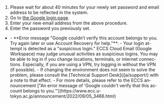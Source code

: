 
1. Please wait for about 40 minutes for your newly set password and email address to be reflected in the system.
2. Go to [the Google login page](https://mail.google.com/a/g.ecc.u-tokyo.ac.jp).
3. Enter your new email address from the above procedure.
4. Enter the password you previously set.

- <Help lang="en">
    - **Error message "Google couldn’t verify this account belongs to you. Try again later or use Account Recovery for help."**:
      - Your login attempt is detected as a "suspicious login." ECCS Cloud Email (Google Workspace) may judge unusual activities as suspicious logins. You may be able to log in if you change locations, terminals, or internet connections. Especially, if you are using a VPN, try logging in without the VPN (if possible).
      - If changing the environment does not seem to solve the problem, please consult the [Technical Support Desk](/ja/support/) with a note to that effect.
      - For more details, please refer to the ECCS announcement ["An error message of 'Google couldn't verify that this account belongs to you.'"](https://www.ecc.u-tokyo.ac.jp/announcement/2022/09/05_3466.html)
  </Help>
